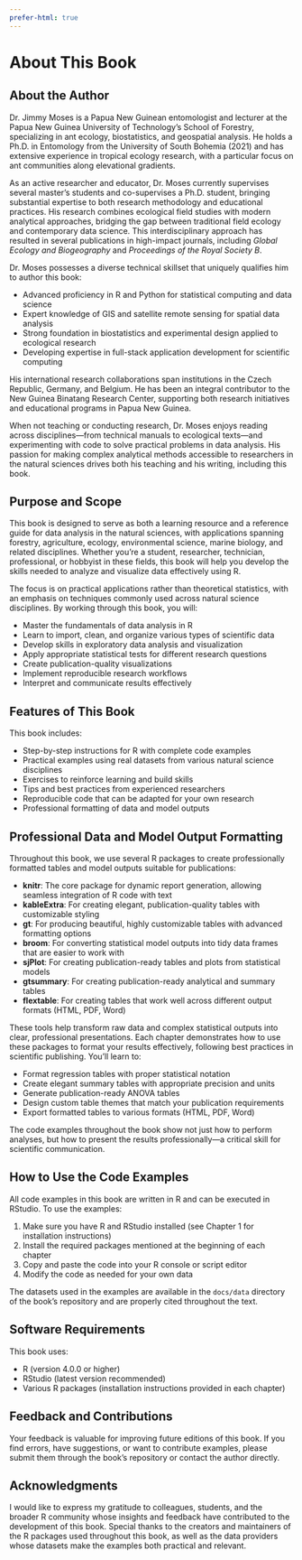 ```yaml
---
prefer-html: true
---
```


# About This Book {.unnumbered}

## About the Author

Dr. Jimmy Moses is a Papua New Guinean entomologist and lecturer at the Papua New Guinea University of Technology's School of Forestry, specializing in ant ecology, biostatistics, and geospatial analysis. He holds a Ph.D. in Entomology from the University of South Bohemia (2021) and has extensive experience in tropical ecology research, with a particular focus on ant communities along elevational gradients.

As an active researcher and educator, Dr. Moses currently supervises several master's students and co-supervises a Ph.D. student, bringing substantial expertise to both research methodology and educational practices. His research combines ecological field studies with modern analytical approaches, bridging the gap between traditional field ecology and contemporary data science. This interdisciplinary approach has resulted in several publications in high-impact journals, including *Global Ecology and Biogeography* and *Proceedings of the Royal Society B*.

Dr. Moses possesses a diverse technical skillset that uniquely qualifies him to author this book:

- Advanced proficiency in R and Python for statistical computing and data science
- Expert knowledge of GIS and satellite remote sensing for spatial data analysis
- Strong foundation in biostatistics and experimental design applied to ecological research
- Developing expertise in full-stack application development for scientific computing

His international research collaborations span institutions in the Czech Republic, Germany, and Belgium. He has been an integral contributor to the New Guinea Binatang Research Center, supporting both research initiatives and educational programs in Papua New Guinea.

When not teaching or conducting research, Dr. Moses enjoys reading across disciplines—from technical manuals to ecological texts—and experimenting with code to solve practical problems in data analysis. His passion for making complex analytical methods accessible to researchers in the natural sciences drives both his teaching and his writing, including this book.

## Purpose and Scope

This book is designed to serve as both a learning resource and a reference guide for data analysis in the natural sciences, with applications spanning forestry, agriculture, ecology, environmental science, marine biology, and related disciplines. Whether you're a student, researcher, technician, professional, or hobbyist in these fields, this book will help you develop the skills needed to analyze and visualize data effectively using R.

The focus is on practical applications rather than theoretical statistics, with an emphasis on techniques commonly used across natural science disciplines. By working through this book, you will:

- Master the fundamentals of data analysis in R
- Learn to import, clean, and organize various types of scientific data
- Develop skills in exploratory data analysis and visualization
- Apply appropriate statistical tests for different research questions
- Create publication-quality visualizations
- Implement reproducible research workflows
- Interpret and communicate results effectively

## Features of This Book

This book includes:

- Step-by-step instructions for R with complete code examples
- Practical examples using real datasets from various natural science disciplines
- Exercises to reinforce learning and build skills
- Tips and best practices from experienced researchers
- Reproducible code that can be adapted for your own research
- Professional formatting of data and model outputs

## Professional Data and Model Output Formatting

Throughout this book, we use several R packages to create professionally formatted tables and model outputs suitable for publications:

- **knitr**: The core package for dynamic report generation, allowing seamless integration of R code with text
- **kableExtra**: For creating elegant, publication-quality tables with customizable styling
- **gt**: For producing beautiful, highly customizable tables with advanced formatting options
- **broom**: For converting statistical model outputs into tidy data frames that are easier to work with
- **sjPlot**: For creating publication-ready tables and plots from statistical models
- **gtsummary**: For creating publication-ready analytical and summary tables
- **flextable**: For creating tables that work well across different output formats (HTML, PDF, Word)

These tools help transform raw data and complex statistical outputs into clear, professional presentations. Each chapter demonstrates how to use these packages to format your results effectively, following best practices in scientific publishing. You'll learn to:

- Format regression tables with proper statistical notation
- Create elegant summary tables with appropriate precision and units
- Generate publication-ready ANOVA tables
- Design custom table themes that match your publication requirements
- Export formatted tables to various formats (HTML, PDF, Word)

The code examples throughout the book show not just how to perform analyses, but how to present the results professionally—a critical skill for scientific communication.

## How to Use the Code Examples

All code examples in this book are written in R and can be executed in RStudio. To use the examples:

1. Make sure you have R and RStudio installed (see Chapter 1 for installation instructions)
2. Install the required packages mentioned at the beginning of each chapter
3. Copy and paste the code into your R console or script editor
4. Modify the code as needed for your own data

The datasets used in the examples are available in the `docs/data` directory of the book's repository and are properly cited throughout the text.

## Software Requirements

This book uses:

- R (version 4.0.0 or higher)
- RStudio (latest version recommended)
- Various R packages (installation instructions provided in each chapter)

## Feedback and Contributions

Your feedback is valuable for improving future editions of this book. If you find errors, have suggestions, or want to contribute examples, please submit them through the book's repository or contact the author directly.

## Acknowledgments

I would like to express my gratitude to colleagues, students, and the broader R community whose insights and feedback have contributed to the development of this book. Special thanks to the creators and maintainers of the R packages used throughout this book, as well as the data providers whose datasets make the examples both practical and relevant.

